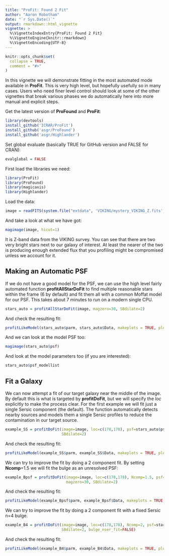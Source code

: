 ```yaml
---
title: "ProFit: Found 2 Fit"
author: "Aaron Robotham"
date: "`r Sys.Date()`"
output: rmarkdown::html_vignette
vignette: >
  %\VignetteIndexEntry{ProFit: Found 2 Fit}
  %\VignetteEngine{knitr::rmarkdown}
  %\VignetteEncoding{UTF-8}
---
```


```r
knitr::opts_chunk$set(
  collapse = TRUE,
  comment = "#>"
)
```

In this vignette we will demonstrate fitting in the most automated mode available in **ProFit**. This is very high level, but hopefully usefully so in many cases. Users who need finer level control should look at some of the other vignettes that break various phases we do automatically here into more manual and explicit steps.

Get the latest version of **ProFound** and **ProFit**:

```r
library(devtools)
install_github('ICRAR/ProFit')
install_github('asgr/ProFound')
install_github('asgr/Highlander')
```

Set global evaluate (basically TRUE for GitHub version and FALSE for CRAN):

```r
evalglobal = FALSE
```

First load the libraries we need:

```r
library(ProFit)
library(ProFound)
library(magicaxis)
library(Highlander)
```

Load the data:

```r
image = readFITS(system.file("extdata", 'VIKING/mystery_VIKING_Z.fits', package="ProFound"))$imDat
```

And take a look at what we have got:

```r
magimage(image, hicut=1)
```

It is Z-band data from the VIKING survey. You can see that there are two very bright stars next to our galaxy of interest. At least the nearer of the two is producing enough extended flux that you profiling might be compromised unless we account for it.

## Making an Automatic PSF

If we do not have a good model for the PSF, we can use the high level fairly automated function **profitAllStarDoFit** to find multiple reasonable stars within the frame (6 by default) and fit them all with a common Moffat model for our PSF. This takes about 7 minutes to run on a modern single CPU.

```r
stars_auto = profitAllStarDoFit(image, magzero=30, SBdilate=2)
```

And check the resulting fit:

```r
profitLikeModel(stars_auto$parm, stars_auto$Data, makeplots = TRUE, plotchisq = TRUE)
```

And we can look at the model PSF too:

```r
magimage(stars_auto$psf)
```

And look at the model parameters too (if you are interested):

```r
stars_auto$psf_modellist
```

## Fit a Galaxy

We can now attempt a fit of our target galaxy near the middle of the image. By default this is what is targeted by **profitDoFit**, but we will specify the *loc* explicitly to make the process clear. For the first example we will fit just a single Sersic component (the default). The function automatically detects nearby sources and models them a single Sersic profiles to reduce the contamination in our target source.

```r
example_SS = profitDoFit(image=image, loc=c(178,178), psf=stars_auto$psf, magzero=30,
                         SBdilate=2)
```

And check the resulting fit:

```r
profitLikeModel(example_SS$parm, example_SS$Data, makeplots = TRUE, plotchisq = TRUE)
```

We can try to improve the fit by doing a 2 component fit. By setting **Ncomp**=1.5 we will fit the bulge as an unresolved PSF:

```r
example_Bpsf = profitDoFit(image=image, loc=c(178,178), Ncomp=1.5, psf=stars_auto$psf,
                           magzero=30, SBdilate=2)
```

And check the resulting fit:

```r
profitLikeModel(example_Bpsf$parm, example_Bpsf$Data, makeplots = TRUE, plotchisq = TRUE)
```

We can try to improve the fit by doing a 2 component fit with a fixed Sersic n=4 bulge.

```r
example_B4 = profitDoFit(image=image, loc=c(178,178), Ncomp=2, psf=stars_auto$psf, magzero=30, 
                         SBdilate=2, bulge_nser_fit=FALSE)
```

And check the resulting fit:

```r
profitLikeModel(example_B4$parm, example_B4$Data, makeplots = TRUE, plotchisq = TRUE)
```
